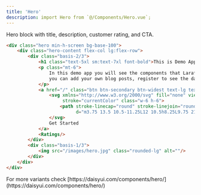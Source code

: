 ```yaml
---
title: 'Hero'
description: import Hero from `@/Components/Hero.vue`;
---
```


Hero block with title, description, customer rating, and CTA.

```html resources/js/Components/Hero.vue
<div class="hero min-h-screen bg-base-100">
    <div class="hero-content flex-col lg:flex-row">
        <div class="basis-2/3">
            <h1 class="text-5xl sm:text-7xl font-bold">This is Demo App made with <span class="text-secondary">Larafast</span></h1>
            <p class="mt-6">
                In this demo app you will see the components that Larafast contains, access to admin panel,
                you can add your own blog posts, register to see the dashboard, etc.
            </p>
            <a href="/" class="btn btn-secondary btn-widest text-lg text-white mt-4">
                <svg xmlns="http://www.w3.org/2000/svg" fill="none" viewBox="0 0 24 24" stroke-width="1.5"
                     stroke="currentColor" class="w-6 h-6">
                    <path stroke-linecap="round" stroke-linejoin="round"
                          d="m3.75 13.5 10.5-11.25L12 10.5h8.25L9.75 21.75 12 13.5H3.75Z"/>
                </svg>
                Get Started
            </a>
            <Ratings/>
        </div>
        <div class="basis-1/3">
            <img src="/images/hero.jpg" class="rounded-lg" alt=""/>
        </div>
    </div>
</div>
```
<Tip>
For more variants check [https://daisyui.com/components/hero/](https://daisyui.com/components/hero/)
</Tip>
